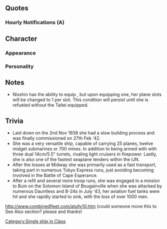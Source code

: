 {{Ship/Header}}
==Quotes==
{{Ship/Quotes
|Introduction = われが提督か？　ああ、ええ面構えじゃねぇ。<br>わしゃあ、水上機母艦、日進じゃ。<br>ようけ世話になるけ、覚えんさい。
|Introduction/En = You're my admiral? Ahh, you have fearless look. I'm Nisshin, a seaplane tender. I'll be in your care.
|Introduction/Note = She speaks in an archaic Hiroshima dialect

|Introduction/Kai = 提督よぅ、今日もええ面構えじゃねぇ。水上機母艦、日進。今日もわしらと抜錨じゃあ！
|Introduction/Kai/En = Hey admiral~ you're looking fearless as ever. Nisshin, the seaplane tender, will weigh anchor today as well!
|Introduction/Kai/Note = 

|Introduction/A = 提督よぅ、今日もええ面構えじゃねぇ。じゃけぇ、甲標的母艦、日進。今日も抜錨じゃあ！
|Introduction/A/En = Hey admiral~ you're looking fearless as ever. Nisshin, the midget submarine tender, will weigh anchor today as well!
|Introduction/A/Note = 

|Library = 呉生まれの最新鋭水上機母艦、日進じゃ。日本海軍の整備した水上機母艦、その最終完成形というわけじゃな。強力なディーゼル機関と、足速さも自慢じゃ！じゃけぇ、ソロモンなどの最前線への強硬輸送作戦にも多用されたのぅ。まぁ～ようけ敵の飛行機だ飛んできたけぇ…せっかくの最新の甲標的母艦装備も試してみたかったのぅ。
|Library/En = I'm the newly modeled seaplane tender Nisshin, and I was born in the Kure Naval Arsenal. I'm the final completed model of the seaplane tender, designed by the Japanese navy. I had strong diesel engines, and thanks to that I can go fast! I was also in the transport operation for Solomon. Man~ there were a lot of enemy planes that time... I sadly couldn't test out my newly equipped midget submarines.
|Library/Note = 

|Secretary 1 = 提督よぅ、わしか？わしの出番かぁ？仕方ないのぅ。
|Secretary 1/En = Hey admiral~ Me? It's my time~? Can't be helped I guess.
|Secretary 1/Note = 

|Secretary 2 = わしゃあ、こう見えて足が速いけんのぅ、中々に使えるんじゃ。のう？
|Secretary 2/En = Despite my appearance, I can run pretty fast, you know?
|Secretary 2/Note = 

|Secretary 2/Kai = わしゃあ、こう見えて足が早うて、装備もようけ積めるけ、か～な～りの優秀艦じゃね。のう？
|Secretary 2/Kai/En = Despite my appearance, I can run fast along with equipping a lot of stuff, wouldn't you say I'm a pre~tt~y good ship, you know?
|Secretary 2/Kai/Note = 

|Secretary 3 = 何しちょる？はて…肩を揉んでくれるのかのぅ？ああ～そこじゃ～、ほんまにええあんばいじゃのぅ。
|Secretary 3/En = What're you doing? Oh... you're going to massage my shoulders? Ahh~ right there~, that feels good.
|Secretary 3/Note = so good~

|Idle = 提督よぅ…わりゃ忙しそうじゃのぅ…お？瑞穂？どしたん？差し入れの握り飯けぇ？こっとるのぅ、ありがとういたたくんじゃ。はむ…う～ん～上手い！
|Idle/En = Admiral... You seem busy... oh? Mizuho? What's up? You made some rice balls? How kind of you, thank you. Nom...Mmm~ it's great!
|Idle/Note = 

|Secretary Married = われ、疲れた時は、熱い茶と糖分を摂るとええんじゃ…ど～れ、わしが直々お茶を入れてやろう。ええっと～、やかんは…急須は…どこじゃ？お、ここか？
|Secretary Married/En = Dear, it's good to drink some hot tea and eat some sweets when you're tired... Let's see, I'll pour you some tea myself. Hmmm~, where's the tea kettle... or tea pot? Oh, is this it?
|Secretary Married/Note = 

|Wedding = 提督よぅ、どうしたんじゃ？…あ、千歳か千代田に様か?わしが呼んでくるけぇ…違う？ほれじゃけんの…瑞穂か？…それも違う？は？わし？わしか！はぁ～ビックリしたのぅ！じゃけん、苦しゅうないぞ、われは流石じゃ。見る目があるのぅ。
|Wedding/En = Admiral, what's wrong? ...Ah, you're looking for Chitose and Chiyoda? I'll go look for them... No? Then you're looking for Mizuho? ...That's not it either? Huh? Me? Oh, me! Sigh~ you scared me! Don't worry, I'm doing well. You have an eye for people.
|Wedding/Note = 

|Looking At Scores = わりゃ、何探しとるん？こがいな情報け？
|Looking At Scores/En = What're you looking for? This kind of information?
|Looking At Scores/Note = 

|Joining A Fleet = 水上機母艦、日進。出撃じゃ！
|Joining A Fleet/En = Nisshin, the seaplane tender. Preparing for sortie!
|Joining A Fleet/Note = 

|Joining A Fleet/A = 甲標的母艦、日進。ほいじゃけんのぅ…抜錨じゃ！
|Joining A Fleet/A/En = Nisshin, the midget submarine tender. Ready... to Weigh Anchor!
|Joining A Fleet/A/Note = 

|Equipment 1 = ええ感じやのぅ。
|Equipment 1/En = Feeling good.
|Equipment 1/Note = 

|Equipment 1/Kai = これなら、ええ感じじゃねぇ。
|Equipment 1/Kai/En = This is pretty good.
|Equipment 1/Kai/Note = 

|Equipment 2 = 装備はようけぇ積んでええんじゃねぇ。
|Equipment 2/En = I can equip a lot of stuff.
|Equipment 2/Note = 

|Equipment 2/A = ええ装備じゃねぇ、皆も喜ぶけぇ。
|Equipment 2/A/En = This is some nice equipment, everyone will be happy.
|Equipment 2/A/Note = 

|Equipment 3 = ええあんばいじゃのぅ。
|Equipment 3/En = I'm feeling good.
|Equipment 3/Note = 

|Supply = ありがたいのぅ。
|Supply/En = I'm thankful for this.
|Supply/Note = 

|Docking Minor = じゃけぇ、風呂に入らしてもらうけんのぅ。
|Docking Minor/En = Well, I'm going to use the bath.
|Docking Minor/Note = 

|Docking Major = すまんのぅ、めげてしもうたんじゃ。ようけこと修繕せんとのぅ。
|Docking Major/En = Sorry, I broke a couple parts. Better heal all this up.
|Docking Major/Note = 

|Docking Complete = 
|Docking Complete/En = 
|Docking Complete/Note = 

|Construction = ほいじゃけんのぅ…艦が完成したんかねぇ？
|Construction/En = Well look at this... a new ship is done?
|Construction/Note = 

|Returning From Sortie = 作戦完了じゃ！ほんまに疲れたのぅ…
|Returning From Sortie/En = Mission complete! I'm really tired...
|Returning From Sortie/Note = 

|Starting A Sortie = 物資もようけこと積んだし…届けたいのぅ…皆の衆、抜錨じゃ！
|Starting A Sortie/En = I've stocked up on a lot of materials... I would like to deliver them... Everyone, Weigh Anchor!
|Starting A Sortie/Note = 

|Battle Start = …ん？おお…？ありゃ、敵艦発見じゃ！艦隊合戦用意じゃ！
|Battle Start/En = ...Hm? Oh...? That's... enemies spotted! Everyone prepare for battle!
|Battle Start/Note = 

|Attack = 日進隊、攻撃開始じゃ！
|Attack/En = Nisshin Fleet, commence attack!
|Attack/Note = 

|Attack/A = 日進甲標的隊、発艦始め！ええとこぉ、ようけいただきじゃ！
|Attack/A/En = Nisshin, midget submarine fleet, commence attack! I'm going to take all the good parts!
|Attack/A/Note = 

|Night Battle = 夜の戦じゃのぅ。ええとこいたたきじゃ！
|Night Battle/En = The battle of the night. I'll be taking all the good parts!
|Night Battle/Note = 

|Night Attack = のぅけぇ！わしゃ負けん！
|Night Attack/En = Be gone! I won't lose!
|Night Attack/Note = 

|Night Attack/Kai = おどりゃ！のぅけぇ！
|Night Attack/Kai/En = There! Be gone!
|Night Attack/Kai/Notes = 

|MVP = なんじゃ？わしが一番活躍したんかねぇ？まぁ、仕方ないのぅ。わしやぁ色々と出来がええけんのぅ。
|MVP/En = What? I did the best? Well, it can't be helped. I'm just always good at stuff.
|MVP/Note = 

|Minor Damage 1 = あったたた…痛いのぅ…誰じゃわしに飛礫を投げるんは？
|Minor Damage 1/En = Ow ow... that hurts... who's throwing stuff at me?
|Minor Damage 1/Note = 

|Minor Damage 2 = 痛ったたたた…いつまで攻撃するんねぇ？外道めぇ！
|Minor Damage 2/En = Ouch ouch... how many times will you attack? You heretics!
|Minor Damage 2/Note = 

|Major Damage = あっ…たたた…外道どもめぇ…今に…今に見とれよ！こがいなことでは負けん！全部やっつけてやるけぇ！
|Major Damage/En = Ow...ow... You heretics... I'll... I'll show you! I won't lost to such things! I'll beat all of you up!
|Major Damage/Note = 

|Sunk = これで…これで終わりかねぇ…また…沈むんじゃのぅ…やじゃのぅ…
|Sunk/En = This... this is the end... I'm... sinking again... no...
|Sunk/Note = 
}}
===Hourly Notifications (A)===
{{Ship/Hourly
|Form = _A
|00JP = ほいじゃけんのぅ、今日はわしが秘書官じゃねぇ？任せとんきんさい！
|00EN = Well, I'm the secretary today? Leave it to me!
|00Note = 
|01JP = 時刻はぁ、マルヒトマルマルじゃねぇ。ふふ～ん、どうじゃ？秘書官などおちゃのこさいさいじゃ！
|01EN = The time is, 0100. Hehe~, how's that? Being a secretary is easy peasy!
|01Note = 
|02JP = マルフタマルマルじゃねぇ。思ったより、ほんまに退屈じゃのぅ。
|02EN = It's 0200. It's more boring than I expected.
|02Note = 
|03JP = マルサンマルマルじゃ…ふぁ～…なんか眠ぅなってきおったんじゃ…お茶が…お茶が飲みたいのぅ。
|03EN = It's 0300... Yawn~...I'm getting sleepy... Tea... I need tea.
|03Note = 
|04JP = ゴクゴク…ぷぁ～生き返ったのじゃ。われ、お茶を淹れてくれて助かったのじゃ。ああ、時刻か？ええっと、マルヨンマルマルじゃ！もうすぐ朝じゃねぇ！
|04EN = Gulp gulp... phew~ I'm revived. Thanks for pouring in some tea. Ah, the time? Uhh, it's 0400! It's almost morning!
|04Note = 
|05JP = マルゴーマルマル。もうすぐ夜明けじゃねぇ。皆の衆を起こす準備を始めるのぅ…どっこいしょっと。
|05EN = 0500. The night is almost over. Guess I should start waking everyone up... alley-oop.
|05Note = 
|06JP = マルロクマルマル、朝じゃ！艦隊～総員～起こうし～！朝じゃ！皆の衆、起きんさい！朝じゃ！朝、朝！
|06EN = It's 0600, morning time! Fleet~ group~ wake-up~! It's morning! Everyone, wake up! It's morning! Morning morning!
|06Note = 
|07JP = マルナナマルマルじゃ。われ、朝餉はどこじゃ？…何？わしが作るんかぁ？ほいじゃったら先に言うて欲しいのぅ…意外とわしゃ料理得意なんじゃ。ほんまじゃぞぅ？われ、信じとおらんじゃろう！
|07EN = It's 0700. Where's breakfast? ...what? I have to make it? You should've told me sooner... I'm actually pretty good at cooking. You think I'm kidding? You don't believe me do you!
|07Note = 
|08JP = マルハチマルマルじゃ。どうじゃ？わしが作った日進朝定食はぁ？美味かろう？味噌汁には朝から肉まで入れといたけぇ！おかわりもあるんじゃ！こう見えて、結構搭載力があるけぇのぅ。材料は豊富じゃ！
|08EN = It's 0800. How is it? How do you like my Nisshin breakfast special? Is it good? I even added some meat into the miso soup this morning! There's more if you want seconds! There's plenty of variety here. I used a lot of ingredients!
|08Note = 
|09JP = マルキュウマルマ…おお…千代田！元気そうじゃのぅ！また一緒に艦隊を組むのもええのぅ…お？なんじゃって？
|09EN = 090... Oh... Chiyoda! Looking great today! I'd like to be in the same fleet with you again... Oh? What did you say?
|09Note = 
|10JP = ヒトマルマルマルじゃ。お？おお…甲標的けぇ？ようけ積めるし、最新艤装で運用能力はバッチリじゃ！試して見るけぇ？あんた、いけるかもしれんのぅ。
|10EN = It's 1000. Oh? Ohh... The midget submarines? I can equip a lot of these, and with the latest equipments, they're very good to use! You want to try? You'll be able to do it.
|10Note = 
|11JP = ヒトヒトマル…ああ、いけん！昼餉用意してこんかった…は？われがこの握り飯を？よう出来た提督じゃねぇ！ 
|11EN = 110... Ahh, I forgot! I don't have lunch prepared... Huh? I can have these rice balls? You're a splendid admiral!
|11Note = 
|12JP = われぇ！この握り飯ぶっち上手いのぅ！じゃけん提督は好きなんじゃ！やるのぅ！お？時間けぇ？時間は、丁度お昼！ヒトフタマルマルじゃね。
|12EN = Hey! These rice balls are super good! I knew I liked you admiral! Amazing! Oh? The time? It's currently noon! It's 1200.
|12Note = 
|13JP = ヒトサンマルマル…食うたら眠うなったのぅ…
|13EN = 1300... Eating all that made me sleepy...
|13Note = 
|14JP = ヒトヨンマル…野分！舞風！お主らも元気そうじゃねぇ！わしゃ、元気いっぱいじゃ！毎日飯も上手いしのぅ！

|14EN = 140... Nowaki! Maikaze! You guys look like you're doing well! I'm doing well myself! The food is tasty everyday!

|14Note = 
|15JP = ヒトゴーマルマルじゃ。お？千歳か！お疲れじゃねぇ…朝、千代田が探しとったんよぅ…ああ、ならええんじゃ！姉妹仲良うてぇ、ええことじゃねぇ！

|15EN = It's 1500. Oh? It's Chitose! Good work today... Chiyoda was looking for you in the morning... Oh, then that's good! You sisters are so happy together.

|15Note = 
|16JP = ヒトロクマルマルじゃね。今度の、瑞穂あたりが中心になって、水上機母艦の会が出来るそうなんじゃ…わしゃまぁ、どうでもええんじゃけどぉ？いいや…楽しみになんてしとりゃせんし…言うなよ！

|16EN = It's 1600. I heard Mizuho is planning to form the seaplane tender club... Well, it doesn't matter to me. No... It's not like I'm excited... don't tell anyone!

|16Note = 
|17JP = ヒトナナ…夕日が海に落ちるのぅ…綺麗じゃねぇ…

|17EN = 17... The sun is falling behind the seas... beautiful isn't...

|17Note = 
|18JP = ヒトハチマルマルじゃ。夕餉はわしが作ろうかねぇ。瑞穂からもろた銀シャリがあるけぇ、これと金目の煮つけでどうじゃ？うむ、ポン酒も特別に二合付けちゃろぅ！

|18EN = 1800. I'll make dinner. I got some good white rice from Mizuho, and how about some boiled red snapper? Alright, I'll even put out two bottles of pon wine!

|18Note = 
|19JP = ヒトキュウマルマル。どうじゃ？麦飯もええが、銀シャリはやはり格別じゃろう？また、金目の醬油煮付けを乗せて食うと…ぶっち上手いのぅ！酒も進むんじゃ！

|19EN = 1900. How is it? Barley rice is good as well, but nothing compared to white rice right? Eating it with that red snapper that's been pickled in soy sauce... it's so good! It goes well with the alcohol as well!

|19Note = 
|20JP = フタマルマル…おお！磯風！嵐！萩風！どうしたん？お？萩風の健康煮物の差し入れかぁ！ありがたいのぅ！…これは…まさか磯風の…焼き魚かなぁ？あ～いいや！感謝じゃ。

|20EN = 200... Oh! Isokaze! Arashi! Hagikaze! What's up? Oh? Hagikaze you're giving some of your healthy stewed foods to us? Thank you! ...This is... are these Isokaze's... cooked fish? Oh~ no no! I appreciate it.

|20Note = 
|21JP = フタヒトマルマルじゃ。提督よぅ、静かな海、静かな夜の酒は…上手いのぅ。平和というもんは、実にありがたいもんじゃ。

|21EN = It's 2100. Admiral, drinking some alcohol in this silent night and silent sea really makes it delicious. I'm truly thankful of this peaceful night.

|21Note = 
|22JP = じゃけぇ、その為には動力がいる！その為にはわしらは…ああ…少し酔ってしもうたかのぅ。風に当たってくるんじゃ…あ…時刻は…今、フタフタマルマルを回ったのぅ。

|22EN = That's why, we need power! That's why we're... Ahh... Seems like I've gotten drunk a bit. I'm going to go outside for a bit... Ah... The time is... just about 2200.

|22Note = 
|23JP = フタサンマルマルじゃ。提督よぅ、今日はありがとう。ほいじゃけぇ、また明日も頑張ろうとのぅ。お疲れ様じゃ。少し横になるとええ…お休みじゃ。

|23EN = It's 2300. Admiral, thanks for today. We need to get ready for tomorrow as well. Good work today. Rest up a bit... Good night.

|23Note = 
}}<!--
===Seasonal Quotes===
{{Ship/SeasonalQuotes}}
-->

==Character==
===Appearance===
===Personality===
==Notes==
*Nisshin has the ability to equip {{EquipmentLink|Type 2 Large Flying Boat}}, but upon equipping one, her plane slots will be changed to 1 per slot. This condition will persist until she is refueled without the Taitei equipped.

==Trivia==
*Laid down on the 2nd Nov 1938 she had a slow building process and was finally commissioned on 27th Feb '42.
*She was a very versatile ship, capable of carrying 25 planes, twelve midget submarines or 700 mines. In addition to being armed with with three dual 14cm/5.5" turrets, rivaling light cruisers in firepower. Lastly, she is also one of the fastest seaplane tenders within the IJN.
*After the losses at Midway she was primarily used as a fast transport, taking part in numerous Tokyo Express runs, just avoiding becoming involved in the Battle of Cape Esperance.
*After a refit and several more troop runs, she was engaged in a mission to Buin on the Solomon Island of Bougainville when she was attacked by numerous Dauntless and B-24s in July '43, her aviation fuel tanks were hit and she rapidly started to sink, with the loss of over 1000 men.

http://www.combinedfleet.com/atully10.htm (could someone move this to See Also section?  please and thanks!

{{Ship/Footer}}
[[Category:Single ship in Class]]